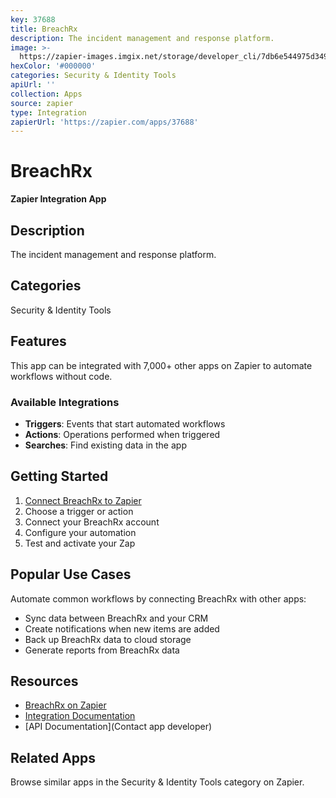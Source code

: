 ```yaml
---
key: 37688
title: BreachRx
description: The incident management and response platform.
image: >-
  https://zapier-images.imgix.net/storage/developer_cli/7db6e544975d3493f6e82a0847dfcd5a.png?auto=format%2Ccompress&ixlib=python-3.0.0&q=50
hexColor: '#000000'
categories: Security & Identity Tools
apiUrl: ''
collection: Apps
source: zapier
type: Integration
zapierUrl: 'https://zapier.com/apps/37688'
---
```

# BreachRx

**Zapier Integration App**

## Description

The incident management and response platform.

## Categories

Security & Identity Tools

## Features

This app can be integrated with 7,000+ other apps on Zapier to automate workflows without code.

### Available Integrations

- **Triggers**: Events that start automated workflows
- **Actions**: Operations performed when triggered
- **Searches**: Find existing data in the app

## Getting Started

1. [Connect BreachRx to Zapier](https://zapier.com/apps/37688)
2. Choose a trigger or action
3. Connect your BreachRx account
4. Configure your automation
5. Test and activate your Zap

## Popular Use Cases

Automate common workflows by connecting BreachRx with other apps:

- Sync data between BreachRx and your CRM
- Create notifications when new items are added
- Back up BreachRx data to cloud storage
- Generate reports from BreachRx data

## Resources

- [BreachRx on Zapier](https://zapier.com/apps/37688)
- [Integration Documentation](https://zapier.com/apps/37688/integrations)
- [API Documentation](Contact app developer)

## Related Apps

Browse similar apps in the Security & Identity Tools category on Zapier.
